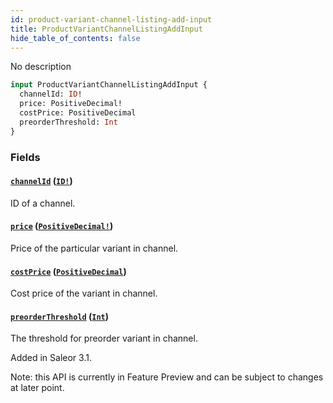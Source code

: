 ```yaml
---
id: product-variant-channel-listing-add-input
title: ProductVariantChannelListingAddInput
hide_table_of_contents: false
---
```


No description

```graphql
input ProductVariantChannelListingAddInput {
  channelId: ID!
  price: PositiveDecimal!
  costPrice: PositiveDecimal
  preorderThreshold: Int
}
```

### Fields

#### [`channelId`](#) ([`ID!`](../../../developer/api-reference/scalars/id))

ID of a channel.

#### [`price`](#) ([`PositiveDecimal!`](../../../developer/api-reference/scalars/positive-decimal))

Price of the particular variant in channel.

#### [`costPrice`](#) ([`PositiveDecimal`](../../../developer/api-reference/scalars/positive-decimal))

Cost price of the variant in channel.

#### [`preorderThreshold`](#) ([`Int`](../../../developer/api-reference/scalars/int))

The threshold for preorder variant in channel.

Added in Saleor 3.1.

Note: this API is currently in Feature Preview and can be subject to changes at later point.

